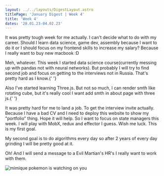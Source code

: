 ```yaml
---
layout: ../../layouts/DigestLayout.astro
titlePage: 'January Digest | Week 4'
title: 'Week 4'
dates: '28.01.23-04.02.23'
---
```


<p class='mt-4'>
  It was pretty tough week for me actually. I can't decide what to do with my career. Should I learn
  data science, game dev, assembly because I want to do it or I should focus on my frontend skills
  to increase my salary? Because I really want to buy new macbook :D
</p>
<p class='mt-4'>
  Meh, whatever. This week I started data science course(currently messing up with pandas not with
  neural networks). But probably I will try to find second job and focus on getting to the
  interviews not in Russia. That's pretty hard as I know.{' '}
</p>
<p class='mt-4'>
  Also I've started learning Three.js. But not so much, I can render smth like rotating cube, but
  it's really cool I want add smth in about page with three js.{' '}
</p>
<p class='mt-4'>
  It was pretty hard for me to land a job. To get the interview invite actually. Because I have a
  bad CV and I need to deploy this website to show my "portfolio" thing. Hope it will help. So I
  want to focus on state managers this week. I will play with MobX, redux and effector I guess. Wish
  me luck. This is my first goal.
</p>
<p class='mt-4'>
  My second goal is to do algorithms every day so after 2 years of every day grinding I will be
  pretty good at it.
</p>
<p class='mt-4'>
  Oh! And I will send a message to a Evil Martian's HR's I really want to work with them.
</p>

<img
  src='https://external-content.duckduckgo.com/iu/?u=https%3A%2F%2Fvignette2.wikia.nocookie.net%2Fpokemon%2Fimages%2Fd%2Fd6%2FJessie_Mimikyu.png%2Frevision%2Flatest%3Fcb%3D20161124115047&f=1&nofb=1&ipt=ba1867f05e15680927d5be344de0b75cc795371281be98e80ab4fa5d9382ca9c&ipo=images'
  alt='mimique pokemon is watching on you'
  class='mt-2'
/>
